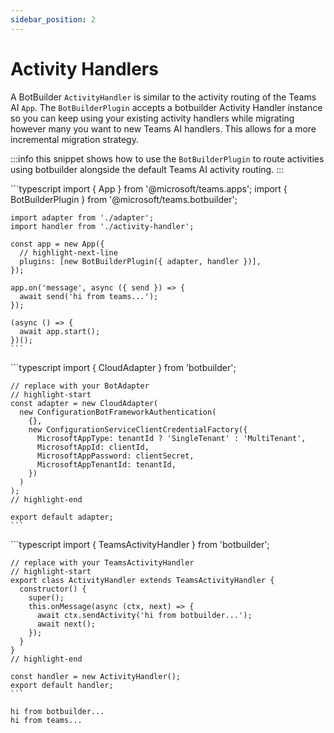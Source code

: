 ```yaml
---
sidebar_position: 2
---
```


# Activity Handlers


A BotBuilder `ActivityHandler` is similar to the activity routing of the Teams AI `App`.
The `BotBuilderPlugin` accepts a botbuilder Activity Handler instance so you can keep using your
existing activity handlers while migrating however many you want to new Teams AI handlers. This allows for
a more incremental migration strategy.

:::info
this snippet shows how to use the `BotBuilderPlugin` to route activities using
botbuilder alongside the default Teams AI activity routing.
:::

<Tabs>
  <TabItem value="index.ts" default>
    ```typescript
    import { App } from '@microsoft/teams.apps';
    import { BotBuilderPlugin } from '@microsoft/teams.botbuilder';

    import adapter from './adapter';
    import handler from './activity-handler';

    const app = new App({
      // highlight-next-line
      plugins: [new BotBuilderPlugin({ adapter, handler })],
    });

    app.on('message', async ({ send }) => {
      await send('hi from teams...');
    });

    (async () => {
      await app.start();
    })();
    ```
  </TabItem>
  <TabItem value="adapter.ts">
    ```typescript
    import { CloudAdapter } from 'botbuilder';

    // replace with your BotAdapter
    // highlight-start
    const adapter = new CloudAdapter(
      new ConfigurationBotFrameworkAuthentication(
        {},
        new ConfigurationServiceClientCredentialFactory({
          MicrosoftAppType: tenantId ? 'SingleTenant' : 'MultiTenant',
          MicrosoftAppId: clientId,
          MicrosoftAppPassword: clientSecret,
          MicrosoftAppTenantId: tenantId,
        })
      )
    );
    // highlight-end

    export default adapter;
    ```
  </TabItem>
  <TabItem value="activity-handler.ts">
    ```typescript
    import { TeamsActivityHandler } from 'botbuilder';

    // replace with your TeamsActivityHandler
    // highlight-start
    export class ActivityHandler extends TeamsActivityHandler {
      constructor() {
        super();
        this.onMessage(async (ctx, next) => {
          await ctx.sendActivity('hi from botbuilder...');
          await next();
        });
      }
    }
    // highlight-end

    const handler = new ActivityHandler();
    export default handler;
    ```
  </TabItem>
</Tabs>

```
hi from botbuilder...
hi from teams...
```